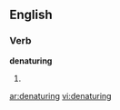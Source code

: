==English==

===Verb===
'''denaturing'''

# {{present participle of|[[denature]]}}

[[ar:denaturing]]
[[vi:denaturing]]